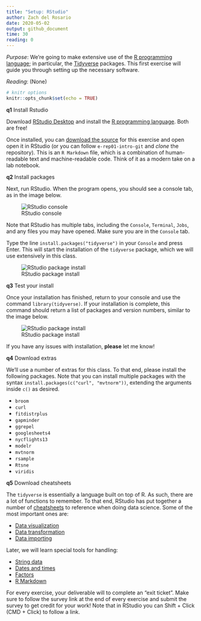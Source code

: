 ```yaml
---
title: "Setup: RStudio"
author: Zach del Rosario
date: 2020-05-02
output: github_document
time: 30
reading: 0
---
```


*Purpose*: We're going to make extensive use of the [R programming
language](https://www.r-project.org/about.html); in particular, the
[Tidyverse](https://www.tidyverse.org/) packages. This first exercise
will guide you through setting up the necessary software.

*Reading*: (None)

```r
# knitr options
knitr::opts_chunk$set(echo = TRUE)
```

__q1__ Install Rstudio

Download [RStudio Desktop](https://rstudio.com/products/rstudio/download/) and
install the [R programming language](https://cran.rstudio.com/). Both are free!

Once installed, you can [download the source](https://github.com/zdelrosario/data-science-curriculum/blob/master/exercises/e-setup00-install-master.Rmd) for this exercise and open open it in RStudio (or you can follow `e-rep01-intro-git` and *clone* the repository). This is an `R Markdown` file, which is a combination of human-readable text and machine-readable code. Think of it as a modern take on a lab notebook.

__q2__ Install packages

Next, run RStudio. When the program opens, you should see a console tab, as in
the image below.

![RStudio console](./images/rstudio-console.png)

Note that RStudio has multiple tabs, including the `Console`, `Terminal`,
`Jobs`, and any files you may have opened. Make sure you are in the `Console`
tab.

Type the line `install.packages("tidyverse")` in your `Console` and press Enter.
This will start the installation of the `tidyverse` package, which we will use
extensively in this class.

![RStudio package install](./images/rstudio-cli-install.png)

__q3__ Test your install

Once your installation has finished, return to your console and use the command
`library(tidyverse)`. If your installation is complete, this command should
return a list of packages and version numbers, similar to the image below.

![RStudio package install](./images/rstudio-cli-library.png)

If you have any issues with installation, __please__ let me know!

__q4__ Download extras

We'll use a number of extras for this class. To that end, please install the following packages. Note that you can install multiple packages with the syntax `install.packages(c("curl", "mvtnorm"))`, extending the arguments inside `c()` as desired.

- `broom`
- `curl`
- `fitdistrplus`
- `gapminder`
- `ggrepel`
- `googlesheets4`
- `nycflights13`
- `modelr`
- `mvtnorm`
- `rsample`
- `Rtsne`
- `viridis`

__q5__ Download cheatsheets

The `tidyverse` is essentially a language built on top of R. As such, there are
a lot of functions to remember. To that end, RStudio has put together a number
of [cheatsheets](https://rstudio.com/resources/cheatsheets/) to reference when
doing data science. Some of the most important ones are:

- [Data visualization](https://github.com/rstudio/cheatsheets/raw/master/data-visualization-2.1.pdf)
- [Data transformation](https://github.com/rstudio/cheatsheets/raw/master/data-transformation.pdf)
- [Data importing](https://github.com/rstudio/cheatsheets/raw/master/data-import.pdf)

Later, we will learn special tools for handling:

- [String data](https://github.com/rstudio/cheatsheets/raw/master/strings.pdf)
- [Dates and times](https://github.com/rstudio/cheatsheets/raw/master/lubridate.pdf)
- [Factors](https://github.com/rstudio/cheatsheets/raw/master/factors.pdf)
- [R Markdown](https://github.com/rstudio/cheatsheets/raw/master/rmarkdown-2.0.pdf)

For every exercise, your deliverable will to complete an "exit ticket". Make sure to follow the survey link at the end of every exercise and submit the survey to get credit for your work! Note that in RStudio you can Shift + Click (CMD + Click) to follow a link.

<!-- include-exit-ticket -->
